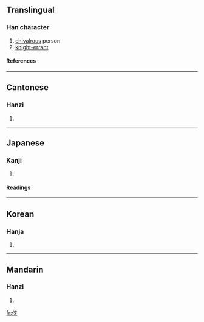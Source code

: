 {{see|侠}}

==Translingual==
===Han character===
{{Han char|rad=人|as=07|sn=9|four=2423<sub>8</sub>|canj=人大人人 (OKOO)}}
# [[chivalrous]] person
# [[knight-errant]]
====References====
{{Han ref|kx=0105.240|dkj=00706|dj=0224.010|hdz=10158.070|uh=4FE0|ud=20448|bh=AB4C|bd=43852}}
----
==Cantonese==
===Hanzi===
{{yue-hanzi|jyut=|y=haap6, hap6}}
# {{defn|Cantonese}}
----
==Japanese==
===Kanji===
{{ja-kanji|grade=|rs=人07}}
# {{defn|Japanese}} 
====Readings====
{{ja-readings|on=[[きょう]] (kyō)|kun=[[おとこだて]] (otokodate), [[きゃん]] (kyan)}}
----
==Korean==
===Hanja===
{{ko-hanja|hangeul=[[협]], [[겹]]|rv=hyeop, gyeop|mr=hyŏp, kyŏp}}
# {{defn|Korean}}
----
==Mandarin==
===Hanzi===
{{cmn-hanzi|sim=侠|pin=[[shēn]] (shen1), [[xiá]] (xia2)|wg=shen<sup>1</sup>, hsia<sup>2</sup>}}
# {{defn|Mandarin}}

[[fr:俠]]